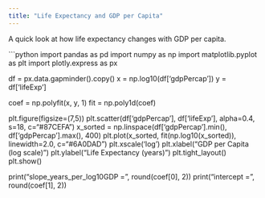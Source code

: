 ```yaml
---
title: "Life Expectancy and GDP per Capita"
---
```


A quick look at how life expectancy changes with GDP per capita.

```python
import pandas as pd
import numpy as np
import matplotlib.pyplot as plt
import plotly.express as px

df = px.data.gapminder().copy()
x = np.log10(df['gdpPercap'])
y = df['lifeExp']

coef = np.polyfit(x, y, 1)
fit = np.poly1d(coef)

plt.figure(figsize=(7,5))
plt.scatter(df['gdpPercap'], df['lifeExp'], alpha=0.4, s=18, c="#87CEFA")
x_sorted = np.linspace(df['gdpPercap'].min(), df['gdpPercap'].max(), 400)
plt.plot(x_sorted, fit(np.log10(x_sorted)), linewidth=2.0, c="#6A0DAD")
plt.xscale('log')
plt.xlabel("GDP per Capita (log scale)")
plt.ylabel("Life Expectancy (years)")
plt.tight_layout()
plt.show()

print("slope_years_per_log10GDP =", round(coef[0], 2))
print("intercept =", round(coef[1], 2))
